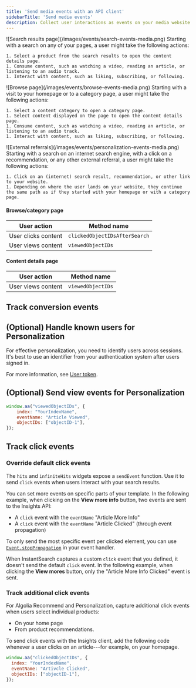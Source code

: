 ```yaml
---
title: 'Send media events with an API client'
sidebarTitle: 'Send media events'
description: Collect user interactions as events on your media website.
---
```






<Tabs>
  <Tab title="Search results page">
    ![Search results page](/images/events/search-events-media.png)
    Starting with a search on any of your pages, a user might take the following actions:

    1. Select a product from the search results to open the content details page.
    1. Consume content, such as watching a video, reading an article, or listening to an audio track.
    1. Interact with content, such as liking, subscribing, or following.
  </Tab>
  <Tab title="Browse page">
    ![Browse page](/images/events/browse-events-media.png)
    Starting with a visit to your homepage or to a category page, a user might take the following actions:

    1. Select a content category to open a category page.
    1. Select content displayed on the page to open the content details page.
    1. Consume content, such as watching a video, reading an article, or listening to an audio track.
    1. Interact with content, such as liking, subscribing, or following.
  </Tab>
  <Tab title="External referrals">
    ![External referrals](/images/events/personalization-events-media.png)
    Starting with a search on an internet search engine, with a click on a recommendation, or any other external referral, a user might take the following actions:

    1. Click on an (internet) search result, recommendation, or other link to your website.
    1. Depending on where the user lands on your website, they continue the same path as if they started with your homepage or with a category page.
  </Tab>
</Tabs>


#### Browse/category page

| User action         | Method name                    |
| ------------------- | ------------------------------ |
| User clicks content | `clickedObjectIDsAfterSearch`  |
| User views content  | `viewedObjectIDs`              |

#### Content details page

| User action        | Method name       |
| ------------------ | ----------------- |
| User views content | `viewedObjectIDs` |



## Track conversion events



## (Optional) Handle known users for Personalization

For effective personalization, you need to identify users across sessions.
It's best to use an identifier from your authentication system after users signed in.

For more information, see [User token](/guides/send-events/concepts/user-token/).


## (Optional) Send view events for Personalization


```js JavaScript
window.aa("viewedObjectIDs", {
    index: "YourIndexName",
    eventName: "Article Viewed",
    objectIDs: ["objectID-1"],
});
```

## Track click events

### Override default click events

The `hits` and `infiniteHits` widgets expose a `sendEvent` function.
Use it to send `click` events when users interact with your search results.


You can set more events on specific parts of your template.
In the following example, when clicking on the **View more info** button, two events are sent to the Insights API:

- A `click` event with the `eventName` "Article More Info"
- A `click` event with the `eventName` "Article Clicked" (through event propagation)


To only send the most specific event per clicked element, you can use [`Event.stopPropagation`](https://developer.mozilla.org/en-US/docs/Web/API/Event/stopPropagation) in your event handler.


When InstantSearch captures a custom `click` event that you defined, it doesn't send the default `click` event.
In the following example, when clicking the **View mores** button, only the "Article More Info Clicked" event is sent.


### Track additional click events

For Algolia Recommend and Personalization, capture additional click events
when users select individual products:

- On your home page
- From product recommendations.

To send click events with the Insights client, add the following code
whenever a user clicks on an article---for example,
on your homepage.

```js JavaScript
window.aa("clickedObjectIDs", {
  index: "YourIndexName",
  eventName: "Artivcle Clicked",
  objectIDs: ["objectID-1"],
});
```

